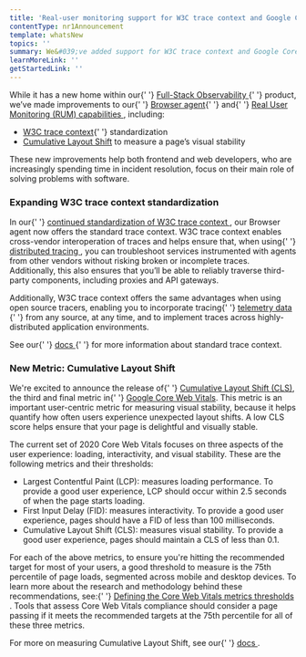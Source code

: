 ```yaml
---
title: 'Real-user monitoring support for W3C trace context and Google Core Web Vitals '
contentType: nr1Announcement
template: whatsNew
topics: ''
summary: We&#039;ve added support for W3C trace context and Google Core Web Vitals!
learnMoreLink: ''
getStartedLink: ''
---
```


<div>
  <p>
    While it has a new home within our{' '}
    <a href="https://newrelic.com/platform/full-stack-observability">
      Full-Stack Observability
    </a>{' '}
    product, we’ve made improvements to our{' '}
    <a href="https://newrelic.com/products/browser-monitoring">Browser agent</a>{' '}
    and{' '}
    <a href="/docs/browser/new-relic-browser/getting-started/introduction-browser-monitoring">
      Real User Monitoring (RUM) capabilities
    </a>
    , including:
  </p>
  <ul>
    <li>
      <a href="https://www.w3.org/TR/trace-context/">W3C trace context</a>{' '}
      standardization
    </li>
    <li>
      <a href="https://web.dev/cls/">Cumulative Layout Shift</a> to measure a
      page’s visual stability
    </li>
  </ul>
  <p>
    These new improvements help both frontend and web developers, who are
    increasingly spending time in incident resolution, focus on their main role
    of solving problems with software.
  </p>
  <h3 className="freq-link" id="trace-context">
    Expanding W3C trace context standardization
  </h3>
  <p>
    In our{' '}
    <a href="https://blog.newrelic.com/product-news/w3c-trace-context-distributed-tracing-standard/">
      continued standardization of W3C trace context
    </a>
    , our Browser agent now offers the standard trace context. W3C trace context
    enables cross-vendor interoperation of traces and helps ensure that, when
    using{' '}
    <a href="https://blog.newrelic.com/product-news/distributed-tracing-general-availability/">
      distributed tracing
    </a>
    , you can troubleshoot services instrumented with agents from other vendors
    without risking broken or incomplete traces. Additionally, this also ensures
    that you’ll be able to reliably traverse third-party components, including
    proxies and API gateways.
  </p>
  <p>
    Additionally, W3C trace context offers the same advantages when using open
    source tracers, enabling you to incorporate tracing{' '}
    <a href="https://blog.newrelic.com/product-news/introducing-telemetry-data-platform/">
      telemetry data
    </a>{' '}
    from any source, at any time, and to implement traces across
    highly-distributed application environments.
  </p>
  <p>
    See our{' '}
    <a href="/docs/release-notes/new-relic-browser-release-notes/browser-agent-release-notes/browser-agent-v1173">
      docs
    </a>{' '}
    for more information about standard trace context.
  </p>
  <h3 className="freq-link" id="new-metric">
    New Metric: Cumulative Layout Shift
  </h3>
  <p>
    We're excited to announce the release of{' '}
    <a href="https://web.dev/cls/">Cumulative Layout Shift (CLS)</a>, the third
    and final metric in{' '}
    <a href="https://web.dev/vitals/">Google Core Web Vitals</a>. This metric is
    an important user-centric metric for measuring visual stability, because it
    helps quantify how often users experience unexpected layout shifts. A low
    CLS score helps ensure that your page is delightful and visually stable.
  </p>
  <p>
    The current set of 2020 Core Web Vitals focuses on three aspects of the user
    experience: loading, interactivity, and visual stability. These are the
    following metrics and their thresholds:
  </p>
  <ul>
    <li>
      Largest Contentful Paint (LCP): measures loading performance. To provide a
      good user experience, LCP should occur within 2.5 seconds of when the page
      starts loading.
    </li>
    <li>
      First Input Delay (FID): measures interactivity. To provide a good user
      experience, pages should have a FID of less than 100 milliseconds.
    </li>
    <li>
      Cumulative Layout Shift (CLS): measures visual stability. To provide a
      good user experience, pages should maintain a CLS of less than 0.1.
    </li>
  </ul>
  <p>
    For each of the above metrics, to ensure you're hitting the recommended
    target for most of your users, a good threshold to measure is the 75th
    percentile of page loads, segmented across mobile and desktop devices. To
    learn more about the research and methodology behind these recommendations,
    see:{' '}
    <a href="https://web.dev/defining-core-web-vitals-thresholds/">
      Defining the Core Web Vitals metrics thresholds
    </a>
    . Tools that assess Core Web Vitals compliance should consider a page
    passing if it meets the recommended targets at the 75th percentile for all
    of these three metrics.
  </p>
  <p>
    For more on measuring Cumulative Layout Shift, see our{' '}
    <a href="/docs/browser/new-relic-browser/page-load-timing-resources/pageviewtiming-async-or-dynamic-page-details#h2-support-for-googles-core-web-vitals">
      docs
    </a>
    .
  </p>
</div>
